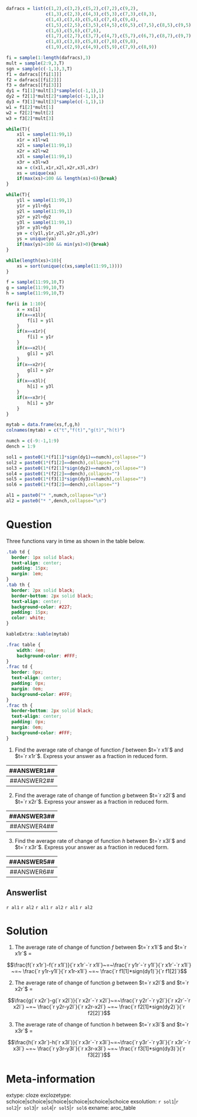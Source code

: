 ```r
dafracs = list(c(1,2),c(3,2),c(5,2),c(7,2),c(9,2),
               c(1,3),c(2,3),c(4,3),c(5,3),c(7,3),c(8,3),
               c(1,4),c(3,4),c(5,4),c(7,4),c(9,4),
               c(1,5),c(2,5),c(3,5),c(4,5),c(6,5),c(7,5),c(8,5),c(9,5),
               c(1,6),c(5,6),c(7,6),
               c(1,7),c(2,7),c(3,7),c(4,7),c(5,7),c(6,7),c(8,7),c(9,7),
               c(1,8),c(3,8),c(5,8),c(7,8),c(9,8),
               c(1,9),c(2,9),c(4,9),c(5,9),c(7,9),c(8,9))

fi = sample(1:length(dafracs),3)
mult = sample(2:9,3,T)
sgn = sample(c(-1,1),3,T)
f1 = dafracs[[fi[1]]]
f2 = dafracs[[fi[2]]]
f3 = dafracs[[fi[3]]]
dy1 = f1[1]*mult[1]*sample(c(-1,1),1)
dy2 = f2[1]*mult[2]*sample(c(-1,1),1)
dy3 = f3[1]*mult[3]*sample(c(-1,1),1)
w1 = f1[2]*mult[1]
w2 = f2[2]*mult[2]
w3 = f3[2]*mult[3]

while(T){
    x1l = sample(11:99,1)
    x1r = x1l+w1
    x2l = sample(11:99,1)
    x2r = x2l+w2
    x3l = sample(11:99,1)
    x3r = x3l+w3
    xa = c(x1l,x1r,x2l,x2r,x3l,x3r)
    xs = unique(xa)
    if(max(xs)<100 && length(xs)<6){break}
}

while(T){
    y1l = sample(11:99,1)
    y1r = y1l+dy1
    y2l = sample(11:99,1)
    y2r = y2l+dy2
    y3l = sample(11:99,1)
    y3r = y3l+dy3
    ya = c(y1l,y1r,y2l,y2r,y3l,y3r)
    ys = unique(ya)
    if(max(ys)<100 && min(ys)>0){break}
}

while(length(xs)<10){
    xs = sort(unique(c(xs,sample(11:99,1))))
}

f = sample(11:99,10,T)
g = sample(11:99,10,T)
h = sample(11:99,10,T)

for(i in 1:10){
    x = xs[i]
    if(x==x1l){
        f[i] = y1l
    }
    if(x==x1r){
        f[i] = y1r
    }
    if(x==x2l){
        g[i] = y2l
    }
    if(x==x2r){
        g[i] = y2r
    }
    if(x==x3l){
        h[i] = y3l
    }
    if(x==x3r){
        h[i] = y3r
    }
}

mytab = data.frame(xs,f,g,h)
colnames(mytab) = c("t","f(t)","g(t)","h(t)")

numch = c(-9:-1,1:9)
dench = 1:9

sol1 = paste0(1*(f1[1]*sign(dy1)==numch),collapse="")
sol2 = paste0(1*(f1[2]==dench),collapse="")
sol3 = paste0(1*(f2[1]*sign(dy2)==numch),collapse="")
sol4 = paste0(1*(f2[2]==dench),collapse="")
sol5 = paste0(1*(f3[1]*sign(dy3)==numch),collapse="")
sol6 = paste0(1*(f3[2]==dench),collapse="")

al1 = paste0("* ",numch,collapse="\n")
al2 = paste0("* ",dench,collapse="\n")

```


Question
========

Three functions vary in time as shown in the table below.

```css
.tab td {
  border: 1px solid black;
  text-align: center;
  padding: 15px;
  margin: 1em;
}
.tab th {
  border: 2px solid black;
  border-bottom: 2px solid black;
  text-align: center;
  background-color: #227;
  padding: 15px;
  color: white;
}
```

<div class="tab">

```r
kableExtra::kable(mytab)
```

</div>

```css
.frac table {
    width: 4em;
    background-color: #FFF;
}
.frac td {
  border: 0px;
  text-align: center;
  padding: 0px;
  margin: 0em;
  background-color: #FFF;
}
.frac th {
  border-bottom: 2px solid black;
  text-align: center;
  padding: 0px;
  margin: 0em;
  background-color: #FFF;
}
```

1. Find the average rate of change of function $f$ between $t=`r x1l`$ and $t=`r x1r`$. Express your answer as a fraction in reduced form.

<div class="frac">
| ##ANSWER1## |
|:---:|
| ##ANSWER2## |
</div>


2. Find the average rate of change of function $g$ between $t=`r x2l`$ and $t=`r x2r`$. Express your answer as a fraction in reduced form.

<div class="frac">
| ##ANSWER3## |
|:---:|
| ##ANSWER4## |
</div>


3. Find the average rate of change of function $h$ between $t=`r x3l`$ and $t=`r x3r`$. Express your answer as a fraction in reduced form.

<div class="frac">
| ##ANSWER5## |
|:---:|
| ##ANSWER6## |
</div>

Answerlist
--------

`r al1`
`r al2`
`r al1`
`r al2`
`r al1`
`r al2`


Solution
========

1. The average rate of change of function $f$ between $t=`r x1l`$ and $t=`r x1r`$ =

$$\frac{f(`r x1r`)-f(`r x1l`)}{`r x1r`-`r x1l`}~=~\frac{`r y1r`-`r y1l`}{`r x1r`-`r x1l`} ~=~ \frac{`r y1r-y1l`}{`r x1r-x1l`} ~=~ \frac{`r f1[1]*sign(dy1)`}{`r f1[2]`}$$

2. The average rate of change of function $g$ between $t=`r x2l`$ and $t=`r x2r`$ =

$$\frac{g(`r x2r`)-g(`r x2l`)}{`r x2r`-`r x2l`}~=~\frac{`r y2r`-`r y2l`}{`r x2r`-`r x2l`} ~=~ \frac{`r y2r-y2l`}{`r x2r-x2l`} ~=~ \frac{`r f2[1]*sign(dy2)`}{`r f2[2]`}$$

3. The average rate of change of function $h$ between $t=`r x3l`$ and $t=`r x3r`$ =

$$\frac{h(`r x3r`)-h(`r x3l`)}{`r x3r`-`r x3l`}~=~\frac{`r y3r`-`r y3l`}{`r x3r`-`r x3l`} ~=~ \frac{`r y3r-y3l`}{`r x3r-x3l`} ~=~ \frac{`r f3[1]*sign(dy3)`}{`r f3[2]`}$$


Meta-information
============
extype: cloze
exclozetype: schoice|schoice|schoice|schoice|schoice|schoice
exsolution: `r sol1`|`r sol2`|`r sol3`|`r sol4`|`r sol5`|`r sol6`
exname: aroc_table